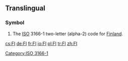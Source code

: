 {{also|Appendix:Variations of "fi"}}
==Translingual==

===Symbol===
{{head|mul|symbol}}
# The [[ISO]] 3166-1 two-letter (alpha-2) code for [[Finland]].

[[Category:ISO 3166-1]]

[[cs:FI]]
[[de:FI]]
[[fr:FI]]
[[io:FI]]
[[pl:FI]]
[[tr:FI]]
[[zh:FI]]